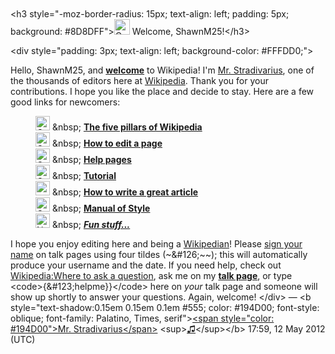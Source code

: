 <article id="35799986" title=User talk:ShawnM25>
	<talkpage id="35799986" title="User talk:ShawnM25">
&lt;h3 style=&quot;-moz-border-radius: 15px; text-align: left; padding: 5px; background: #8D8DFF&quot;&gt;[[Image:Crystal_Clear_app_gadu.png|25px]] Welcome, ShawnM25!&lt;/h3&gt;

&lt;div style=&quot;padding: 3px; text-align: left; background-color: #FFFDD0;&quot;&gt;
 

Hello, ShawnM25, and '''[[Wikipedia:Welcome, newcomers|welcome]]''' to Wikipedia! I'm [[User:Mr. Stradivarius|Mr. Stradivarius]], one of the thousands of editors here at [[Wikipedia]]. Thank you for your contributions. I hope you like the place and decide to stay. Here are a few good links for newcomers:

: [[Image:Crystal Clear app ksmiletris.png|23px]] &amp;nbsp; '''[[Wikipedia:Five pillars|The five pillars of Wikipedia]]'''
: [[Image:Crystal package utilities.png|23px]] &amp;nbsp; '''[[Wikipedia:How to edit a page|How to edit a page]]'''
: [[Image:Crystal khelpcenter.png|23px]] &amp;nbsp; '''[[Help:Contents|Help pages]]'''
: [[Image:Crystal Clear app ktip.png|23px]] &amp;nbsp; '''[[Wikipedia:Tutorial|Tutorial]]'''
: [[Image:Crystal Clear app ksokoban.png|23px|]] &amp;nbsp; '''[[Wikipedia:How to write a great article|How to write a great article]]'''
: [[Image:Crystal_Clear_app_kedit.png|23px]] &amp;nbsp; '''[[Wikipedia:Manual of Style|Manual of Style]]'''
: [[Image:Nuvola apps konquest.png|23px]] &amp;nbsp; '''''[[Help:Contents/Fun stuff|Fun stuff...]]'''''

I hope you enjoy editing here and being a [[Wikipedia:Wikipedians|Wikipedian]]! Please [[Wikipedia:Sign your posts on talk pages|sign your name]] on talk pages using four tildes (~&amp;#126;~~); this will automatically produce your username and the date. If you need help, check out [[Wikipedia:Where to ask a question]], ask me on my '''[[User talk:Mr. Stradivarius|talk page]]''', or type &lt;code&gt;{&amp;#123;helpme}}&lt;/code&gt; here on ''your'' talk page and someone will show up shortly to answer your questions. Again, welcome! &lt;/div&gt; — &lt;b style=&quot;text-shadow:0.15em 0.15em 0.1em #555; color: #194D00; font-style: oblique; font-family: Palatino, Times, serif&quot;&gt;[[User:Mr. Stradivarius|&lt;span style=&quot;color: #194D00&quot;&gt;Mr. Stradivarius&lt;/span&gt;]] &lt;sup&gt;[[User talk:Mr. Stradivarius|♫]]&lt;/sup&gt;&lt;/b&gt; 17:59, 12 May 2012 (UTC)
	</talkpage>
</article>